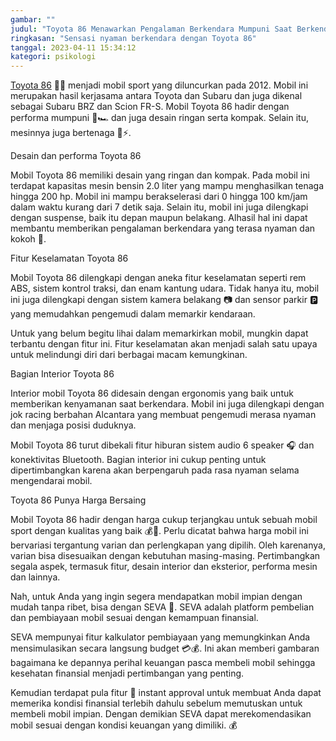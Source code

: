 ```yaml
---
gambar: ""
judul: "Toyota 86 Menawarkan Pengalaman Berkendara Mumpuni Saat Berkendara"
ringkasan: "Sensasi nyaman berkendara dengan Toyota 86"
tanggal: 2023-04-11 15:34:12
kategori: psikologi
---
```


[Toyota 86](https://www.seva.id/mobil-baru/toyota/gr-86/) 🚗🔥 menjadi mobil sport yang diluncurkan pada 2012. Mobil ini merupakan hasil kerjasama antara Toyota dan Subaru dan juga dikenal sebagai Subaru BRZ dan Scion FR-S. Mobil Toyota 86 hadir dengan performa mumpuni 💪🏎️ dan juga desain ringan serta kompak. Selain itu, mesinnya juga bertenaga 🔋⚡.

Desain dan performa Toyota 86

Mobil Toyota 86 memiliki desain yang ringan dan kompak. Pada mobil ini terdapat kapasitas mesin bensin 2.0 liter yang mampu menghasilkan tenaga hingga 200 hp. Mobil ini mampu berakselerasi dari 0 hingga 100 km/jam dalam waktu kurang dari 7 detik saja. Selain itu, mobil ini juga dilengkapi dengan suspense, baik itu depan maupun belakang. Alhasil hal ini dapat membantu memberikan pengalaman berkendara yang terasa nyaman dan kokoh 🤙.

Fitur Keselamatan Toyota 86

Mobil Toyota 86 dilengkapi dengan aneka fitur keselamatan seperti rem ABS, sistem kontrol traksi, dan enam kantung udara. Tidak hanya itu, mobil ini juga dilengkapi dengan sistem kamera belakang 📷 dan sensor parkir 🅿️ yang memudahkan pengemudi dalam memarkir kendaraan.

Untuk yang belum begitu lihai dalam memarkirkan mobil, mungkin dapat terbantu dengan fitur ini. Fitur keselamatan akan menjadi salah satu upaya untuk melindungi diri dari berbagai macam kemungkinan.

Bagian Interior Toyota 86

Interior mobil Toyota 86 didesain dengan ergonomis yang baik untuk memberikan kenyamanan saat berkendara. Mobil ini juga dilengkapi dengan jok racing berbahan Alcantara yang membuat pengemudi merasa nyaman dan menjaga posisi duduknya.

Mobil Toyota 86 turut dibekali fitur hiburan sistem audio 6 speaker 🎧 dan konektivitas Bluetooth. Bagian interior ini cukup penting untuk dipertimbangkan karena akan berpengaruh pada rasa nyaman selama mengendarai mobil.

Toyota 86 Punya Harga Bersaing

Mobil Toyota 86 hadir dengan harga cukup terjangkau untuk sebuah mobil sport dengan kualitas yang baik 💰💸. Perlu dicatat bahwa harga mobil ini bervariasi tergantung varian dan perlengkapan yang dipilih. Oleh karenanya, varian bisa disesuaikan dengan kebutuhan masing-masing. Pertimbangkan segala aspek, termasuk fitur, desain interior dan eksterior, performa mesin dan lainnya.

Nah, untuk Anda yang ingin segera mendapatkan mobil impian dengan mudah tanpa ribet, bisa dengan SEVA 🙌. SEVA adalah platform pembelian dan pembiayaan mobil sesuai dengan kemampuan finansial.

SEVA mempunyai fitur kalkulator pembiayaan yang memungkinkan Anda mensimulasikan secara langsung budget 💳💰. Ini akan memberi gambaran bagaimana ke depannya perihal keuangan pasca membeli mobil sehingga kesehatan finansial menjadi pertimbangan yang penting.

Kemudian terdapat pula fitur 🚀 instant approval untuk membuat Anda dapat memerika kondisi finansial terlebih dahulu sebelum memutuskan untuk membeli mobil impian. Dengan demikian SEVA dapat merekomendasikan mobil sesuai dengan kondisi keuangan yang dimiliki. 💰

